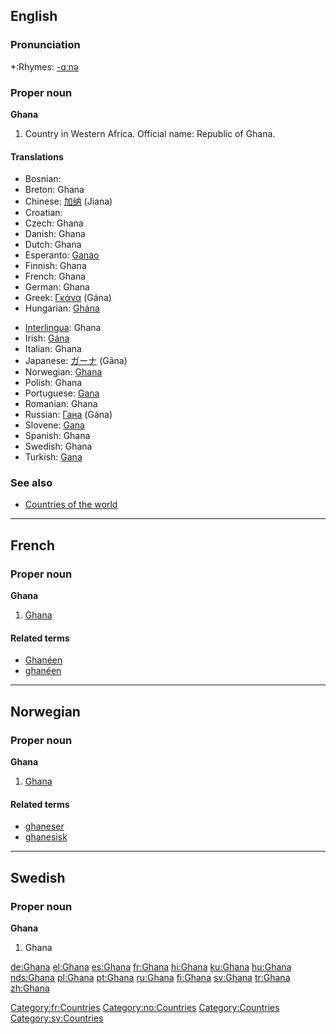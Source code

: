==English==

===Pronunciation===
*:Rhymes: [[Rhymes:English:-ɑːnə|-ɑːnə]]

===Proper noun===
'''Ghana'''
{{wikipedia}}

# Country in Western Africa. Official name: Republic of Ghana.

====Translations====
{{top}}
*Bosnian: {{t|bs|Gana|f}}
*Breton: Ghana
*Chinese: [[加纳]] (Jiana)
*Croatian: {{t|hr|Gana|f}}
*Czech: Ghana
*Danish: Ghana
*Dutch: Ghana
*Esperanto: [[Ganao]]
*Finnish: Ghana
*French: Ghana
*German: Ghana
*Greek: [[Γκάνα]] (Gána) {{f}}
*Hungarian: [[Ghána]]
{{mid}}
*[[Interlingua]]: Ghana
*Irish: [[Gána]]
*Italian: Ghana
*Japanese: [[ガーナ]] (Gāna)
*Norwegian: [[#Norwegian|Ghana]]
*Polish: Ghana
*Portuguese: [[Gana]]
*Romanian: Ghana {{f}}
*Russian: [[Гана]] (Gána) {{f}}
*Slovene: [[Gana]] {{f}}
*Spanish: Ghana
*Swedish: Ghana
*Turkish: [[Gana]]
{{bottom}}

===See also===
* [[Countries of the world]]

----

==French==

===Proper noun===
'''Ghana'''

# [[#English|Ghana]]

====Related terms====
*[[Ghanéen]]
*[[ghanéen]]

[[Category:fr:Countries]]

----

==Norwegian==

===Proper noun===
'''Ghana'''

# [[#English|Ghana]]

====Related terms====
*[[ghaneser]]
*[[ghanesisk]]

[[Category:no:Countries]]

----

==Swedish==

===Proper noun===
'''Ghana'''

# Ghana

[[Category:Countries]]
[[Category:sv:Countries]]

[[de:Ghana]]
[[el:Ghana]]
[[es:Ghana]]
[[fr:Ghana]]
[[hi:Ghana]]
[[ku:Ghana]]
[[hu:Ghana]]
[[nds:Ghana]]
[[pl:Ghana]]
[[pt:Ghana]]
[[ru:Ghana]]
[[fi:Ghana]]
[[sv:Ghana]]
[[tr:Ghana]]
[[zh:Ghana]]